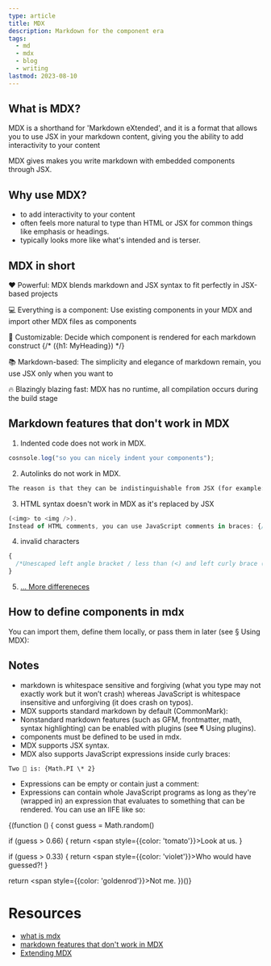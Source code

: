 ```yaml
---
type: article
title: MDX
description: Markdown for the component era
tags:
  - md
  - mdx
  - blog
  - writing
lastmod: 2023-08-10
---
```


## What is MDX?

MDX is a shorthand for 'Markdown eXtended', and it is a format that allows you to use JSX in your markdown content, giving you the ability to add interactivity to your content

MDX gives makes you write markdown with embedded components through JSX.

## Why use MDX?

- to add interactivity to your content
- often feels more natural to type than HTML or JSX for common things like emphasis or headings.
- typically looks more like what's intended and is terser.

## MDX in short

❤️ Powerful: MDX blends markdown and JSX syntax to fit perfectly in JSX-based projects

💻 Everything is a component: Use existing components in your MDX and import other MDX files as components

🔧 Customizable: Decide which component is rendered for each markdown construct {/* ({h1: MyHeading}) */}

📚 Markdown-based: The simplicity and elegance of markdown remain, you use JSX only when you want to

🔥 Blazingly blazing fast: MDX has no runtime, all compilation occurs during the build stage

## Markdown features that don't work in MDX

1. Indented code does not work in MDX.

```js
cosnsole.log("so you can nicely indent your components");
```

2. Autolinks do not work in MDX.

```txt
The reason is that they can be indistinguishable from JSX (for example: <svg:rect>) and we prefer being explicit. If you want links, use full links: [descriptive text](https://and-the-link-here.com)
```

3. HTML syntax doesn't work in MDX as it's replaced by JSX

```js
(<img> to <img />).
Instead of HTML comments, you can use JavaScript comments in braces: {/* comment! */}
```

4. invalid characters

```js
{
  /*Unescaped left angle bracket / less than (<) and left curly brace ({) have to be escaped: \< or \{ (or use expressions: {'<'}, {'{'})*/
}
```

5. [... More differeneces](https://github.com/micromark/mdx-state-machine#72-deviations-from-markdown)

## How to define components in mdx

You can import them, define them locally, or pass them in later (see § Using MDX):

## Notes

- markdown is whitespace sensitive and forgiving (what you type may not exactly work but it won’t crash) whereas JavaScript is whitespace insensitive and unforgiving (it does crash on typos).
- MDX supports standard markdown by default (CommonMark):
- Nonstandard markdown features (such as GFM, frontmatter, math, syntax highlighting) can be enabled with plugins (see ¶ Using plugins).
- components must be defined to be used in mdx.
- MDX supports JSX syntax.
- MDX also supports JavaScript expressions inside curly braces:

`Two 🍰 is: {Math.PI \* 2}`

- Expressions can be empty or contain just a comment:
- Expressions can contain whole JavaScript programs as long as they're (wrapped in) an expression that evaluates to something that can be rendered. You can use an IIFE like so:

{(function () {
const guess = Math.random()

if (guess > 0.66) {
return <span style={{color: 'tomato'}}>Look at us.</span>
}

if (guess > 0.33) {
return <span style={{color: 'violet'}}>Who would have guessed?!</span>
}

return <span style={{color: 'goldenrod'}}>Not me.</span>
})()}

# Resources

- [what is mdx](https://mdxjs.com/docs/what-is-mdx/)
- [markdown features that don't work in MDX](https://github.com/micromark/mdx-state-machine#72-deviations-from-markdown)
- [Extending MDX](https://mdxjs.com/docs/extending-mdx/#using-plugins)

